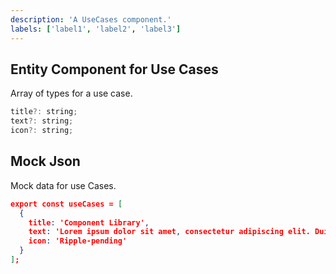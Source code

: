```yaml
---
description: 'A UseCases component.'
labels: ['label1', 'label2', 'label3']
---
```



## Entity Component for Use Cases

Array of types for a use case.

```js
title?: string;
text?: string;
icon?: string;
```

## Mock Json

Mock data for use Cases.

```json
export const useCases = [
  {
    title: 'Component Library',
    text: 'Lorem ipsum dolor sit amet, consectetur adipiscing elit. Duis semper, quam sed.',
    icon: 'Ripple-pending'
  }
];
```
